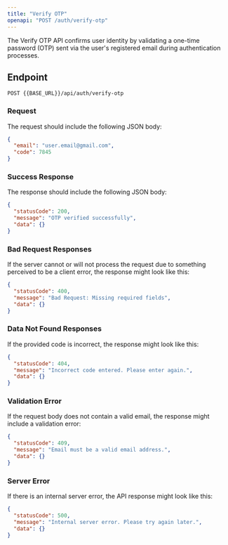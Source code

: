 ---
title: "Verify OTP"
openapi: "POST /auth/verify-otp"
---

The Verify OTP API confirms user identity by validating a one-time password (OTP) sent via the user's registered email during authentication processes.

## Endpoint

`POST {{BASE_URL}}/api/auth/verify-otp`

### Request

The request should include the following JSON body:

```json
{
  "email": "user.email@gmail.com",
  "code": 7845
}
```

### Success Response

The response should include the following JSON body:

```json
{
  "statusCode": 200,
  "message": "OTP verified successfully",
  "data": {}
}
```

### Bad Request Responses

If the server cannot or will not process the request due to something perceived to be a client error, the response might look like this:

```json
{
  "statusCode": 400,
  "message": "Bad Request: Missing required fields",
  "data": {}
}
```

### Data Not Found Responses

If the provided code is incorrect, the response might look like this:

```json
{
  "statusCode": 404,
  "message": "Incorrect code entered. Please enter again.",
  "data": {}
}
```

### Validation Error

If the request body does not contain a valid email, the response might include a validation error:

```json
{
  "statusCode": 409,
  "message": "Email must be a valid email address.",
  "data": {}
}
```

### Server Error

If there is an internal server error, the API response might look like this:

```json
{
  "statusCode": 500,
  "message": "Internal server error. Please try again later.",
  "data": {}
}
```
